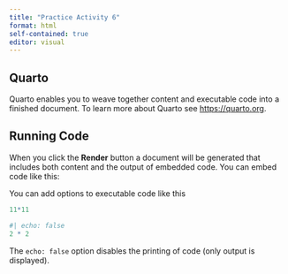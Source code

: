 ```yaml
---
title: "Practice Activity 6"
format: html
self-contained: true
editor: visual
---
```


## Quarto

Quarto enables you to weave together content and executable code into a finished document. To learn more about Quarto see <https://quarto.org>.

## Running Code

When you click the **Render** button a document will be generated that includes both content and the output of embedded code. You can embed code like this:

You can add options to executable code like this

```r
11*11
```

```r
#| echo: false
2 * 2
```

The `echo: false` option disables the printing of code (only output is displayed).
